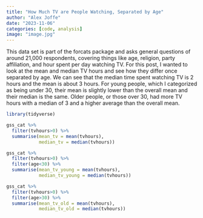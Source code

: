 ```yaml
---
title: "How Much TV are People Watching, Separated by Age"
author: "Alex Joffe"
date: "2023-11-06"
categories: [code, analysis]
image: "image.jpg"
---
```


This data set is part of the forcats package and asks general questions of around 21,000 respondents, covering things like age, religion, party affiliation, and hour spent per day watching TV. For this post, I wanted to look at the mean and median TV hours and see how they differ once separated by age. We can see that the median time spent watching TV is 2 hours and the mean is about 3 hours. For young people, which I categorized as being under 30, their mean is slightly lower than the overall mean and their median is the same. Older people, or those over 30, had more TV hours with a median of 3 and a higher average than the overall mean.

```r
library(tidyverse)

gss_cat %>%
  filter(tvhours>0) %>%
  summarise(mean_tv = mean(tvhours),
            median_tv = median(tvhours))

gss_cat %>%
  filter(tvhours>0) %>%
  filter(age<30) %>%
  summarise(mean_tv_young = mean(tvhours),
            median_tv_young = median(tvhours))

gss_cat %>%
  filter(tvhours>0) %>%
  filter(age>30) %>%
  summarise(mean_tv_old = mean(tvhours),
            median_tv_old = median(tvhours))

```

